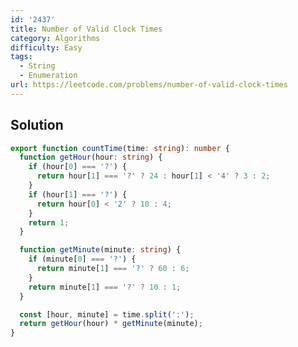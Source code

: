 ```yaml
---
id: '2437'
title: Number of Valid Clock Times
category: Algorithms
difficulty: Easy
tags:
  - String
  - Enumeration
url: https://leetcode.com/problems/number-of-valid-clock-times
---
```


## Solution

```typescript showLineNumbers
export function countTime(time: string): number {
  function getHour(hour: string) {
    if (hour[0] === '?') {
      return hour[1] === '?' ? 24 : hour[1] < '4' ? 3 : 2;
    }
    if (hour[1] === '?') {
      return hour[0] < '2' ? 10 : 4;
    }
    return 1;
  }

  function getMinute(minute: string) {
    if (minute[0] === '?') {
      return minute[1] === '?' ? 60 : 6;
    }
    return minute[1] === '?' ? 10 : 1;
  }

  const [hour, minute] = time.split(':');
  return getHour(hour) * getMinute(minute);
}
```

